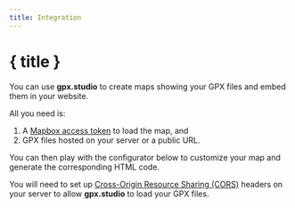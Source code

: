 ```yaml
---
title: Integration
---
```


<script>
</script>

# { title }

You can use **gpx.studio** to create maps showing your GPX files and embed them in your website.

All you need is:
1. A <a href="https://account.mapbox.com/auth/signup" target="_blank">Mapbox access token</a> to load the map, and
1. GPX files hosted on your server or a public URL.

You can then play with the configurator below to customize your map and generate the corresponding HTML code.

<DocsNote type="warning">
    You will need to set up <a href="https://developer.mozilla.org/en-US/docs/Web/HTTP/CORS" target="_blank">Cross-Origin Resource Sharing (CORS)</a> headers on your server to allow <b>gpx.studio</b> to load your GPX files.
</DocsNote>

<EmbeddingPlaygound />
